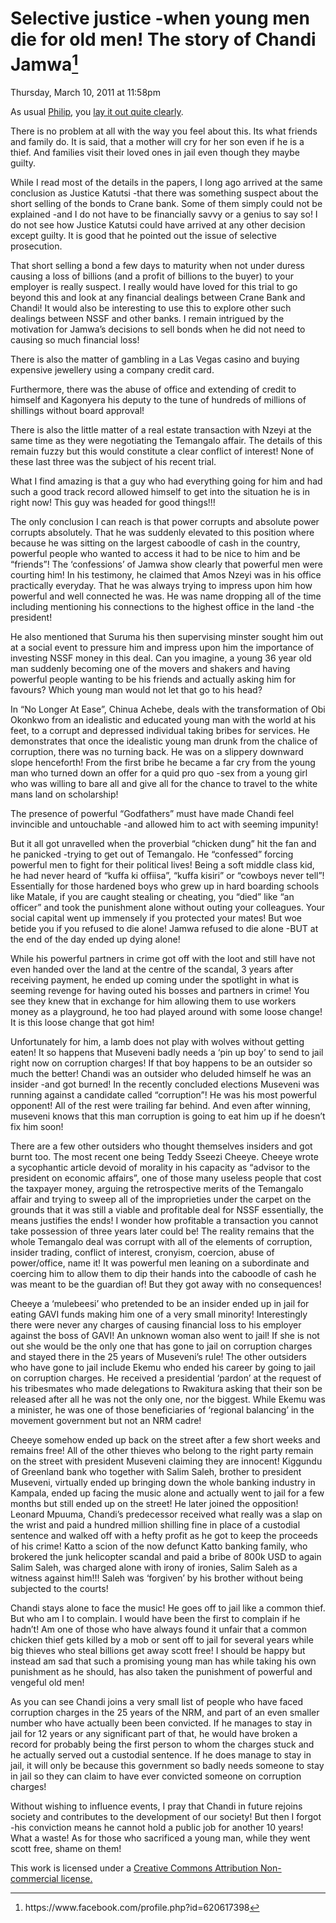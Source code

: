 # Selective justice -when young men die for old men! The story of Chandi Jamwa^[https://www.facebook.com/profile.php?id=620617398]

Thursday, March 10, 2011 at 11:58pm


As usual [Philip](https://www.facebook.com/philip.nsajja), you [lay it out quite clearly](http://www.facebook.com/note.php?note_id=199989780019663).

There is no problem at all with the way you feel about this. Its what friends and family do. It is said, that a mother will cry for her son even if he is a thief. And families visit their loved ones in jail even though they maybe guilty.

While I read most of the details in the papers, I long ago arrived at the same conclusion as Justice Katutsi -that there was something suspect about the short selling of the bonds to Crane bank. Some of them simply could not be explained -and I do not have to be financially savvy or a genius to say so! I do not see how Justice Katutsi could have arrived at any other decision except guilty. It is good that he pointed out the issue of selective prosecution.

That short selling a bond a few days to maturity when not under duress causing a loss of billions (and a profit of billions to the buyer) to your employer is really suspect. I really would have loved for this trial to go beyond this and look at any financial dealings between Crane Bank and Chandi! It would also be interesting to use this to explore other such dealings between NSSF and other banks. I remain intrigued by the motivation for Jamwa's decisions to sell bonds when he did not need to causing so much financial loss!

There is also the matter of gambling in a Las Vegas casino and buying expensive jewellery using a company credit card.

Furthermore, there was the abuse of office and extending of credit to himself and Kagonyera his deputy to the tune of hundreds of millions of shillings without board approval!

There is also the little matter of a real estate transaction with Nzeyi at the same time as they were negotiating the Temangalo affair. The details of this remain fuzzy but this would constitute a clear conflict of interest! None of these last three was the subject of his recent trial.

What I find amazing is that a guy who had everything going for him and had such a good track record allowed himself to get into the situation he is in right now! This guy was headed for good things!!!

The only conclusion I can reach is that power corrupts and absolute power corrupts absolutely. That he was suddenly elevated to this position where because he was sitting on the largest caboodle of cash in the country, powerful people who wanted to access it had to be nice to him and be "friends"! The 'confessions' of Jamwa show clearly that powerful men were courting him! In his testimony, he claimed that Amos Nzeyi was in his office practically everyday. That he was always trying to impress upon him how powerful and well connected he was. He was name dropping all of the time including mentioning his connections to the highest office in the land -the president!

He also mentioned that Suruma his then supervising minster sought him out at a social event to pressure him and impress upon him the importance of investing NSSF money in this deal. Can you imagine, a young 36 year old man suddenly becoming one of the movers and shakers and having powerful people wanting to be his friends and actually asking him for favours? Which young man would not let that go to his head?

In "No Longer At Ease", Chinua Achebe, deals with the transformation of Obi Okonkwo from an idealistic and educated young man with the world at his feet, to a corrupt and depressed individual taking bribes for services. He demonstrates that once the idealistic young man drunk from the chalice of corruption, there was no turning back. He was on a slippery downward slope henceforth! From the first bribe he became a far cry from the young man who turned down an offer for a quid pro quo -sex from a young girl who was willing to bare all and give all for the chance to travel to the white mans land on scholarship!

The presence of powerful "Godfathers" must have made Chandi feel invincible and untouchable -and allowed him to act with seeming impunity!

But it all got unravelled when the proverbial "chicken dung" hit the fan and he panicked -trying to get out of Temangalo. He "confessed" forcing powerful men to fight for their political lives! Being a soft middle class kid, he had never heard of "kuffa ki offiisa", "kuffa kisiri" or "cowboys never tell"! Essentially for those hardened boys who grew up in hard boarding schools like Matale, if you are caught stealing or cheating, you "died" like "an officer" and took the punishment alone without outing your colleagues. Your social capital went up immensely if you protected your mates! But woe betide you if you refused to die alone! Jamwa refused to die alone -BUT at the end of the day ended up dying alone!

While his powerful partners in crime got off with the loot and still have not even handed over the land at the centre of the scandal, 3 years after receiving payment, he ended up coming under the spotlight in what is seeming revenge for having outed his bosses and partners in crime! You see they knew that in exchange for him allowing them to use workers money as a playground, he too had played around with some loose change! It is this loose change that got him!

Unfortunately for him, a lamb does not play with wolves without getting eaten! It so happens that Museveni badly needs a 'pin up boy' to send to jail right now on corruption charges! If that boy happens to be an outsider so much the better! Chandi was an outsider who deluded himself he was an insider -and got burned! In the recently concluded elections Museveni was running against a candidate called "corruption"! He was his most powerful opponent! All of the rest were trailing far behind. And even after winning, museveni knows that this man corruption is going to eat him up if he doesn't fix him soon!

There are a few other outsiders who thought themselves insiders and got burnt too. The most recent one being Teddy Sseezi Cheeye. Cheeye wrote a sycophantic article devoid of morality in his capacity as "advisor to the president on economic affairs", one of those many useless people that cost the taxpayer money, arguing the retrospective merits of the Temangalo affair and trying to sweep all of the improprieties under the carpet on the grounds that it was still a viable and profitable deal for NSSF essentially, the means justifies the ends! I wonder how profitable a transaction you cannot take possession of three years later could be! The reality remains that the whole Temangalo deal was corrupt with all of the elements of corruption, insider trading, conflict of interest, cronyism, coercion, abuse of power/office, name it! It was powerful men leaning on a subordinate and coercing him to allow them to dip their hands into the caboodle of cash he was meant to be the guardian of! But they got away with no consequences!

Cheeye a 'mulebeesi' who pretended to be an insider ended up in jail for eating GAVI funds making him one of a very small minority! Interestingly there were never any charges of causing financial loss to his employer against the boss of GAVI! An unknown woman also went to jail! If she is not out she would be the only one that has gone to jail on corruption charges and stayed there in the 25 years of Museveni's rule! The other outsiders who have gone to jail include Ekemu who ended his career by going to jail on corruption charges. He received a presidential 'pardon' at the request of his tribesmates who made delegations to Rwakitura asking that their son be released after all he was not the only one, nor the biggest. While Ekemu was a minister, he was one of those beneficiaries of 'regional balancing' in the movement government but not an NRM cadre!

Cheeye somehow ended up back on the street after a few short weeks and remains free! All of the other thieves who belong to the right party remain on the street with president Museveni claiming they are innocent! Kiggundu of Greenland bank who together with Salim Saleh, brother to president Museveni, virtually ended up bringing down the whole banking industry in Kampala, ended up facing the music alone and actually went to jail for a few months but still ended up on the street! He later joined the opposition! Leonard Mpuuma, Chandi's predecessor received what really was a slap on the wrist and paid a hundred million shilling fine in place of a custodial sentence and walked off with a hefty profit as he got to keep the proceeds of his crime! Katto a scion of the now defunct Katto banking family, who brokered the junk helicopter scandal and paid a bribe of 800k USD to again Salim Saleh, was charged alone with irony of ironies, Salim Saleh as a witness against him!!! Saleh was 'forgiven' by his brother without being subjected to the courts!

Chandi stays alone to face the music! He goes off to jail like a common thief. But who am I to complain. I would have been the first to complain if he hadn't! Am one of those who have always found it unfair that a common chicken thief gets killed by a mob or sent off to jail for several years while big thieves who steal billions get away scott free! I should be happy but instead am sad that such a promising young man has while taking his own punishment as he should, has also taken the punishment of powerful and vengeful old men!

As you can see Chandi joins a very small list of people who have faced corruption charges in the 25 years of the NRM, and part of an even smaller number who have actually been been convicted. If he manages to stay in jail for 12 years or any significant part of that, he would have broken a record for probably being the first person to whom the charges stuck and he actually served out a custodial sentence. If he does manage to stay in jail, it will only be because this government so badly needs someone to stay in jail so they can claim to have ever convicted someone on corruption charges!

Without wishing to influence events, I pray that Chandi in future rejoins society and contributes to the development of our society! But then I forgot -his conviction means he cannot hold a public job for another 10 years! What a waste! As for those who sacrificed a young man, while they went scott free, shame on them!

This work is licensed under a [Creative Commons Attribution Non-commercial license.](http://creativecommons.org/licenses/by-nc/3.0/)
